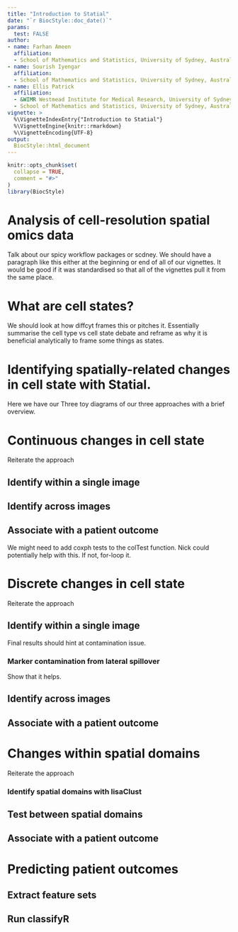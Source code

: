 ```yaml
---
title: "Introduction to Statial"
date: "`r BiocStyle::doc_date()`"
params:
  test: FALSE
author:
- name: Farhan Ameen
  affiliation:  
  - School of Mathematics and Statistics, University of Sydney, Australia
- name: Sourish Iyengar
  affiliation:
  - School of Mathematics and Statistics, University of Sydney, Australia
- name: Ellis Patrick
  affiliation:
  - &WIMR Westmead Institute for Medical Research, University of Sydney, Australia
  - School of Mathematics and Statistics, University of Sydney, Australia
vignette: >
  %\VignetteIndexEntry{"Introduction to Statial"}
  %\VignetteEngine{knitr::rmarkdown}
  %\VignetteEncoding{UTF-8}
output: 
  BiocStyle::html_document
---
```


```r
knitr::opts_chunk$set(
  collapse = TRUE,
  comment = "#>"
)
library(BiocStyle)
```


# Analysis of cell-resolution spatial omics data

Talk about our spicy workflow packages or scdney. We should have a paragraph like this either at the beginning or end of all of our vignettes. It would be good if it was standardised so that all of the vignettes pull it from the same place.

# What are cell states?

We should look at how diffcyt frames this or pitches it. Essentially summarise the cell type vs cell state debate and reframe as why it is beneficial analytically to frame some things as states.

# Identifying spatially-related changes in cell state with Statial.

Here we have our Three toy diagrams of our three approaches with a brief overview.


# Continuous changes in cell state
Reiterate the approach

## Identify within a single image

## Identify across images

## Associate with a patient outcome

We might need to add coxph tests to the colTest function. Nick could potentially help with this. If not, for-loop it.


# Discrete changes in cell state

Reiterate the approach

## Identify within a single image

Final results should hint at contamination issue.

### Marker contamination from lateral spillover

Show that it helps.

## Identify across images

## Associate with a patient outcome


# Changes within spatial domains

Reiterate the approach

### Identify spatial domains with lisaClust

## Test between spatial domains

## Associate with a patient outcome


# Predicting patient outcomes

## Extract feature sets

## Run classifyR





